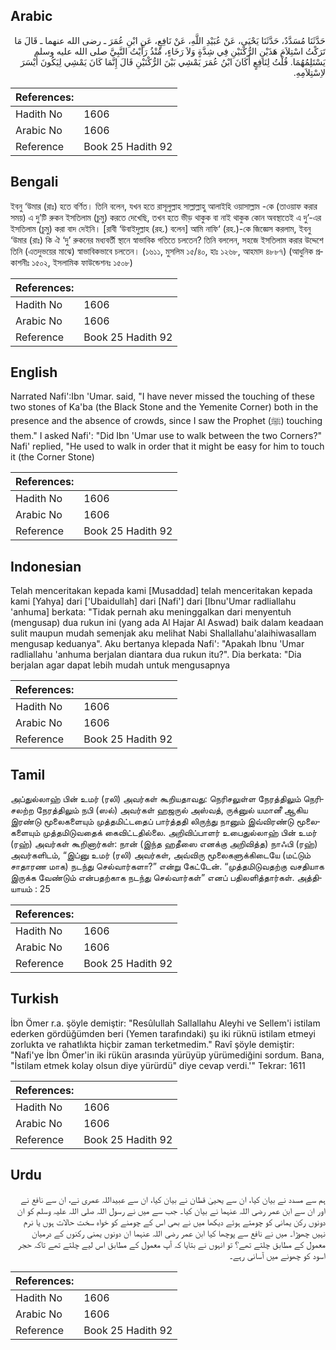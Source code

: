 ## Arabic


<div dir="rtl" lang="ar" style={{fontSize:'larger',backgroundColor:'#f8f9fa',padding:20}}>
حَدَّثَنَا مُسَدَّدٌ، حَدَّثَنَا يَحْيَى، عَنْ عُبَيْدِ اللَّهِ، عَنْ نَافِعٍ، عَنِ ابْنِ عُمَرَ ـ رضى الله عنهما ـ قَالَ مَا تَرَكْتُ اسْتِلاَمَ هَذَيْنِ الرُّكْنَيْنِ فِي شِدَّةٍ وَلاَ رَخَاءٍ، مُنْذُ رَأَيْتُ النَّبِيَّ صلى الله عليه وسلم يَسْتَلِمُهُمَا‏.‏ قُلْتُ لِنَافِعٍ أَكَانَ ابْنُ عُمَرَ يَمْشِي بَيْنَ الرُّكْنَيْنِ قَالَ إِنَّمَا كَانَ يَمْشِي لِيَكُونَ أَيْسَرَ لاِسْتِلاَمِهِ‏.‏
</div>
<div style={{backgroundColor:'#f8f9fa',padding:20, marginBottom: 10}}><table> <thead> <tr> <th>References:</th> <th></th> </tr> </thead> <tbody><tr><td>Hadith No</td><td>1606</td></tr><tr><td>Arabic No</td><td>1606</td></tr><tr><td>Reference</td><td>Book 25 Hadith 92</td></tr></tbody></table></div>

## Bengali


<div dir="ltr" lang="bn" style={{fontSize:'larger',backgroundColor:'#f8f9fa',padding:20}}>
ইবনু ‘উমার (রাঃ) হতে বর্ণিত। তিনি বলেন, যখন হতে রাসূলুল্লাহ সাল্লাল্লাহু আলাইহি ওয়াসাল্লাম -কে (তাওয়াফ করার সময়) এ দু’টি রুকন ইসতিলাম (চুমু) করতে দেখেছি, তখন হতে ভীড় থাকুক বা নাই থাকুক কোন অবস্থাতেই এ দু’-এর ইসতিলাম (চুমু) করা বাদ দেইনি। [রাবী ‘উবাইদুল্লাহ (রহ.) বলেন] আমি নাফি‘ (রহ.)-কে জিজ্ঞেস করলাম, ইবনু ‘উমার (রাঃ) কি ঐ ‘দু’ রুকনের মধ্যবর্তী স্থানে স্বাভাবিক গতিতে চলতেন? তিনি বললেন, সহজে ইসতিলাম করার উদ্দেশে তিনি (এতদুভয়ের মাঝে) স্বাভাবিকভাবে চলতেন। (১৬১১, মুসলিম ১৫/৪০, হাঃ ১২৬৮, আহমাদ ৪৮৮৭) (আধুনিক প্রকাশনীঃ ১৫০২, ইসলামিক ফাউন্ডেশনঃ ১৫০৮)
</div>
<div style={{backgroundColor:'#f8f9fa',padding:20, marginBottom: 10}}><table> <thead> <tr> <th>References:</th> <th></th> </tr> </thead> <tbody><tr><td>Hadith No</td><td>1606</td></tr><tr><td>Arabic No</td><td>1606</td></tr><tr><td>Reference</td><td>Book 25 Hadith 92</td></tr></tbody></table></div>

## English


<div dir="ltr" lang="en" style={{fontSize:'larger',backgroundColor:'#f8f9fa',padding:20}}>
Narrated Nafi':Ibn 'Umar. said, "I have never missed the touching of these two stones of Ka'ba (the Black Stone and the Yemenite Corner) both in the presence and the absence of crowds, since I saw the Prophet (ﷺ) touching them." I asked Nafi': "Did Ibn 'Umar use to walk between the two Corners?" Nafi' replied, "He used to walk in order that it might be easy for him to touch it (the Corner Stone)
</div>
<div style={{backgroundColor:'#f8f9fa',padding:20, marginBottom: 10}}><table> <thead> <tr> <th>References:</th> <th></th> </tr> </thead> <tbody><tr><td>Hadith No</td><td>1606</td></tr><tr><td>Arabic No</td><td>1606</td></tr><tr><td>Reference</td><td>Book 25 Hadith 92</td></tr></tbody></table></div>

## Indonesian


<div dir="ltr" lang="id" style={{fontSize:'larger',backgroundColor:'#f8f9fa',padding:20}}>
Telah menceritakan kepada kami [Musaddad] telah menceritakan kepada kami [Yahya] dari ['Ubaidullah] dari [Nafi'] dari [Ibnu'Umar radliallahu 'anhuma] berkata: "Tidak pernah aku meninggalkan dari menyentuh (mengusap) dua rukun ini (yang ada Al Hajar Al Aswad) baik dalam keadaan sulit maupun mudah semenjak aku melihat Nabi Shallallahu'alaihiwasallam mengusap keduanya". Aku bertanya klepada Nafi': "Apakah Ibnu 'Umar radliallahu 'anhuma berjalan diantara dua rukun itu?". Dia berkata: "Dia berjalan agar dapat lebih mudah untuk mengusapnya
</div>
<div style={{backgroundColor:'#f8f9fa',padding:20, marginBottom: 10}}><table> <thead> <tr> <th>References:</th> <th></th> </tr> </thead> <tbody><tr><td>Hadith No</td><td>1606</td></tr><tr><td>Arabic No</td><td>1606</td></tr><tr><td>Reference</td><td>Book 25 Hadith 92</td></tr></tbody></table></div>

## Tamil


<div dir="ltr" lang="ta" style={{fontSize:'larger',backgroundColor:'#f8f9fa',padding:20}}>
அப்துல்லாஹ் பின் உமர் (ரலி) அவர்கள் கூறியதாவது: நெரிசலுள்ள நேரத்திலும் நெரிசலற்ற நேரத்திலும் நபி (ஸல்) அவர்கள் ஹஜருல் அஸ்வத், ருக்னுல் யமானீ ஆகிய இரண்டு மூலைகளையும் முத்தமிட்டதைப் பார்த்ததி லிருந்து நானும் இவ்விரண்டு மூலைகளையும் முத்தமிடுவதைக் கைவிட்டதில்லை. அறிவிப்பாளர் உபைதுல்லாஹ் பின் உமர் (ரஹ்) அவர்கள் கூறினார்கள்: நான் (இந்த ஹதீஸை எனக்கு அறிவித்த) நாஃபி (ரஹ்) அவர்களிடம், “இப்னு உமர் (ரலி) அவர்கள், அவ்விரு மூலைகளுக்கிடையே (மட்டும் சாதாரண மாக) நடந்து செல்வார்களா?” என்று கேட்டேன். “முத்தமிடுவதற்கு வசதியாக இருக்க வேண்டும் என்பதற்காக நடந்து செல்வார்கள்” எனப் பதிலளித்தார்கள். அத்தியாயம் : 25
</div>
<div style={{backgroundColor:'#f8f9fa',padding:20, marginBottom: 10}}><table> <thead> <tr> <th>References:</th> <th></th> </tr> </thead> <tbody><tr><td>Hadith No</td><td>1606</td></tr><tr><td>Arabic No</td><td>1606</td></tr><tr><td>Reference</td><td>Book 25 Hadith 92</td></tr></tbody></table></div>

## Turkish


<div dir="ltr" lang="tr" style={{fontSize:'larger',backgroundColor:'#f8f9fa',padding:20}}>
İbn Ömer r.a. şöyle demiştir: "Resûlullah Sallallahu Aleyhi ve Sellem'i istilam ederken gördüğümden beri (Yemen tarafındaki) şu iki rüknü istilam etmeyi zorlukta ve rahatlıkta hiçbir zaman terketmedim." Ravî şöyle demiştir: "Nafi'ye İbn Ömer'in iki rükün arasında yürüyüp yürümediğini sordum. Bana, "İstilam etmek kolay olsun diye yürürdü" diye cevap verdi.'" Tekrar: 1611
</div>
<div style={{backgroundColor:'#f8f9fa',padding:20, marginBottom: 10}}><table> <thead> <tr> <th>References:</th> <th></th> </tr> </thead> <tbody><tr><td>Hadith No</td><td>1606</td></tr><tr><td>Arabic No</td><td>1606</td></tr><tr><td>Reference</td><td>Book 25 Hadith 92</td></tr></tbody></table></div>

## Urdu


<div dir="rtl" lang="ur" style={{fontSize:'larger',backgroundColor:'#f8f9fa',padding:20}}>
ہم سے مسدد نے بیان کیا، ان سے یحییٰ قطان نے بیان کیا، ان سے عبیداللہ عمری نے، ان سے نافع نے اور ان سے ابن عمر رضی اللہ عنہما نے بیان کیا۔ جب سے میں نے رسول اللہ صلی اللہ علیہ وسلم کو ان دونوں رکن یمانی کو چومتے ہوئے دیکھا میں نے بھی اس کے چومنے کو خواہ سخت حالات ہوں یا نرم نہیں چھوڑا۔ میں نے نافع سے پوچھا کیا ابن عمر رضی اللہ عنہما ان دونوں یمنی رکنوں کے درمیان معمول کے مطابق چلتے تھے؟ تو انہوں نے بتایا کہ آپ معمول کے مطابق اس لیے چلتے تھے تاکہ حجر اسود کو چھونے میں آسانی رہے۔
</div>
<div style={{backgroundColor:'#f8f9fa',padding:20, marginBottom: 10}}><table> <thead> <tr> <th>References:</th> <th></th> </tr> </thead> <tbody><tr><td>Hadith No</td><td>1606</td></tr><tr><td>Arabic No</td><td>1606</td></tr><tr><td>Reference</td><td>Book 25 Hadith 92</td></tr></tbody></table></div>